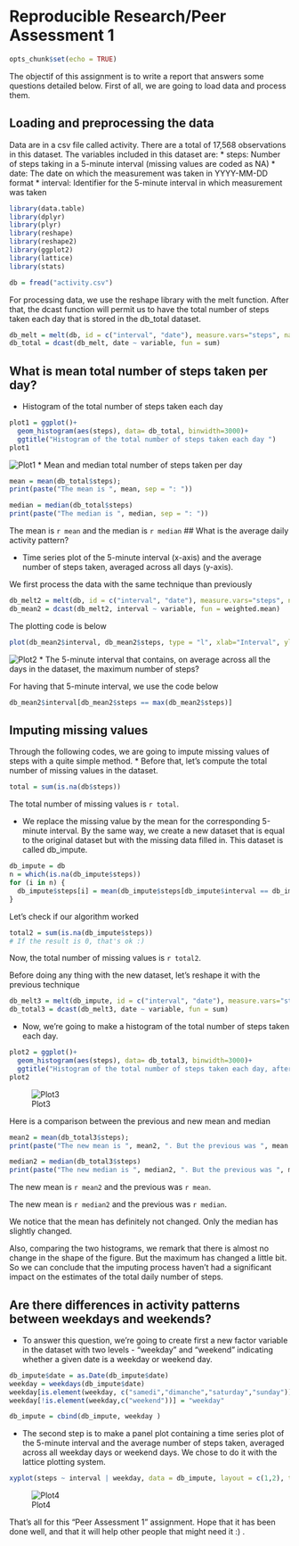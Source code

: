Reproducible Research/Peer Assessment 1
========================================================
```r
opts_chunk$set(echo = TRUE)
```
The objectif of this assignment is to  write a report that answers some questions detailed below. First of all, we are going to load data and process them.

## Loading and preprocessing the data
Data are in a csv file called activity. There are a total of 17,568 observations in this dataset. The variables included in this dataset are:
* steps: Number of steps taking in a 5-minute interval (missing values are coded as NA)
* date: The date on which the measurement was taken in YYYY-MM-DD format
* interval: Identifier for the 5-minute interval in which measurement was taken
```r

library(data.table)
library(dplyr)
library(plyr)
library(reshape)
library(reshape2)
library(ggplot2)
library(lattice)
library(stats)

db = fread("activity.csv")
```

For processing data, we use the reshape library with the melt function. After that, the dcast function will permit us to have the total number of steps taken each day that is stored in the db_total dataset.


```r
db_melt = melt(db, id = c("interval", "date"), measure.vars="steps", na.rm = T)
db_total = dcast(db_melt, date ~ variable, fun = sum)

```

## What is mean total number of steps taken per day?

* Histogram of the total number of steps taken each day

```r
plot1 = ggplot()+
  geom_histogram(aes(steps), data= db_total, binwidth=3000)+
  ggtitle("Histogram of the total number of steps taken each day ")
plot1
```
![Plot1](figure/unnamed-chunk-1.png) 
* Mean and median total number of steps taken per day

```r
mean = mean(db_total$steps);
print(paste("The mean is ", mean, sep = ": "))

median = median(db_total$steps)
print(paste("The median is ", median, sep = ": "))

```

The mean is `r mean` and the median is `r median`
## What is the average daily activity pattern?

* Time series plot  of the 5-minute interval (x-axis) and the average number of steps taken, averaged across all days (y-axis).

We first process the data with the same technique than previously

```r
db_melt2 = melt(db, id = c("interval", "date"), measure.vars="steps", na.rm = T)
db_mean2 = dcast(db_melt2, interval ~ variable, fun = weighted.mean)

```
The plotting code is below

```r
plot(db_mean2$interval, db_mean2$steps, type = "l", xlab="Interval", ylab="average number of steps",main = "5-minute interval and average number of steps taken, averaged across all days" )


```
![Plot2](figure/unnamed-chunk-2.png) 
* The 5-minute interval that contains, on average across all the days in the dataset, the maximum number of steps?

For having that 5-minute interval, we use the code below

```r
db_mean2$interval[db_mean2$steps == max(db_mean2$steps)]

```
## Imputing missing values
Through the following codes, we are going to impute missing values of steps with a 
quite simple method. 
* Before that, let's compute the total number of missing values in the dataset.

```r
total = sum(is.na(db$steps))
```
The total number of missing values is `r total`.

* We replace the missing value by the mean for the corresponding 5-minute interval. By the same way, we create a new dataset that is equal to the original dataset but with the missing data filled in. This dataset is called db_impute.

```r
db_impute = db
n = which(is.na(db_impute$steps))
for (i in n) {
  db_impute$steps[i] = mean(db_impute$steps[db_impute$interval == db_impute$interval[i]], na.rm = T)  
}
```
Let's check if our algorithm worked

```r
total2 = sum(is.na(db_impute$steps))
# If the result is 0, that's ok :)
```
Now, the total number of missing values is `r total2`. 

Before doing any thing with the new dataset, let's reshape it with the previous technique

```r
db_melt3 = melt(db_impute, id = c("interval", "date"), measure.vars="steps", na.rm = T)
db_total3 = dcast(db_melt3, date ~ variable, fun = sum)
```

* Now, we're going to make a histogram of the total number of steps taken each day.

```r
plot2 = ggplot()+
  geom_histogram(aes(steps), data= db_total3, binwidth=3000)+
  ggtitle("Histogram of the total number of steps taken each day, after imputation ")
plot2
```
![Plot3](figure/unnamed-chunk-8.png) 

Here is a comparison between the previous and new mean and median

```r
mean2 = mean(db_total3$steps);
print(paste("The new mean is ", mean2, ". But the previous was ", mean , sep = ": "))

median2 = median(db_total3$steps)
print(paste("The new median is ", median2, ". But the previous was ", median , sep = ": "))

```
The new mean is `r mean2` and the previous was  `r mean`.

The new mean is `r median2` and the previous was  `r median`.

We notice that the mean has definitely not changed. Only the median has slightly changed. 

Also, comparing the two histograms, we remark that there is almost no change in the shape of the figure. But the maximum has changed a little bit. So we can conclude that the imputing process haven't had a significant impact on the estimates of the total daily number of steps.

## Are there differences in activity patterns between weekdays and weekends?

* To answer this question, we're going to create first a new factor variable in the dataset with two levels - "weekday" and "weekend" indicating whether a given date is a weekday or weekend day.

```r
db_impute$date = as.Date(db_impute$date)
weekday = weekdays(db_impute$date)
weekday[is.element(weekday, c("samedi","dimanche","saturday","sunday"))] = "weekend"
weekday[!is.element(weekday,c("weekend"))] = "weekday"

db_impute = cbind(db_impute, weekday )

```

* The second step is to make a panel plot containing a time series plot of the 5-minute interval and the average number of steps taken, averaged across all weekday days or weekend days. We chose to do it with the lattice plotting system.

```r
xyplot(steps ~ interval | weekday, data = db_impute, layout = c(1,2), type="l",  xlab = "Interval", ylab = "Number of steps")

```
![Plot4](figure/unnamed-chunk-10.png) 

That's all for this "Peer Assessment 1" assignment. Hope that it has been done well, and that it will help other people that might need it :) .


